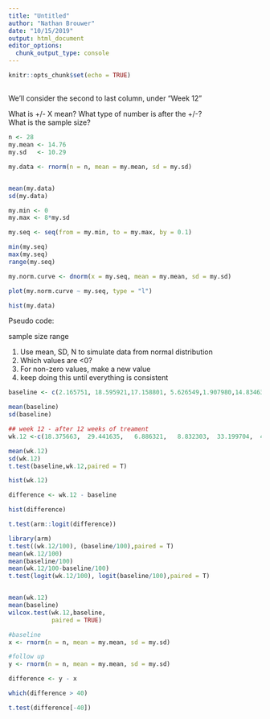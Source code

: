 ---
title: "Untitled"
author: "Nathan Brouwer"
date: "10/15/2019"
output: html_document
editor_options: 
  chunk_output_type: console
---

```{r setup, include=FALSE}
knitr::opts_chunk$set(echo = TRUE)
```

## 

We'll consider the second to last column, under "Week 12"

What is +/- X mean?
What type of number is after the +/-?  
What is the sample size?


```{r}

n <- 28
my.mean <- 14.76
my.sd   <- 10.29

my.data <- rnorm(n = n, mean = my.mean, sd = my.sd)



```

```{r}
mean(my.data)
sd(my.data)
```

```{r}
my.min <- 0
my.max <- 8*my.sd
```

```{r}
my.seq <- seq(from = my.min, to = my.max, by = 0.1)

min(my.seq)
max(my.seq)
range(my.seq)

my.norm.curve <- dnorm(x = my.seq, mean = my.mean, sd = my.sd)


```


```{r}
plot(my.norm.curve ~ my.seq, type = "l")
```

```{r}
hist(my.data)
```

Pseudo code:

sample size
range

1. Use mean, SD, N to simulate data from normal distribution
2. Which values are <0?
3. For non-zero values, make a new value
4. keep doing this until everything is consistent

```{r}
baseline <- c(2.165751, 18.595921,17.158801, 5.626549,1.907980,14.834630,1.568601,6.341502,18.489389,7.322593,9.938555,2.806024, 9.029434,29.948006, 2.247686,1.58033, 19.597228, 22.094942,  5.713589, 16.128858,  8.063147,  4.301943,  5.228189, 10.151284, 14.225289,  1.647791, 33.016771,  9.826562)

mean(baseline)
sd(baseline)

## week 12 - after 12 weeks of treament
wk.12 <-c(18.375663,  29.441635,   6.886321,   8.832303,  33.199704,  4.642406,  5.507830, 31.062378, 24.982074, 10.936893, 12.973502,  3.417660, 22.097952, 41.831826, 29.514890, 31.862180,  7.920042,  5.168505, 20.554914, 18.899862, 16.361024, 63.875732, 42.017015, 35.062467,  5.957915,  1.759863, 11.808719, 43.414362)

mean(wk.12)
sd(wk.12)
t.test(baseline,wk.12,paired = T)

```


```{r}
hist(wk.12)
```

```{r}
difference <- wk.12 - baseline
```


```{r}
hist(difference)
```

```{r}

t.test(arm::logit(difference))
```



```{r}
library(arm)
t.test((wk.12/100), (baseline/100),paired = T)
mean(wk.12/100)
mean(baseline/100)
mean(wk.12/100-baseline/100)
t.test(logit(wk.12/100), logit(baseline/100),paired = T)


mean(wk.12)
mean(baseline)
wilcox.test(wk.12,baseline,
            paired = TRUE)
```

```{r}
#baseline
x <- rnorm(n = n, mean = my.mean, sd = my.sd)

#follow up
y <- rnorm(n = n, mean = my.mean, sd = my.sd)

difference <- y - x

which(difference > 40)

t.test(difference[-40])
```

